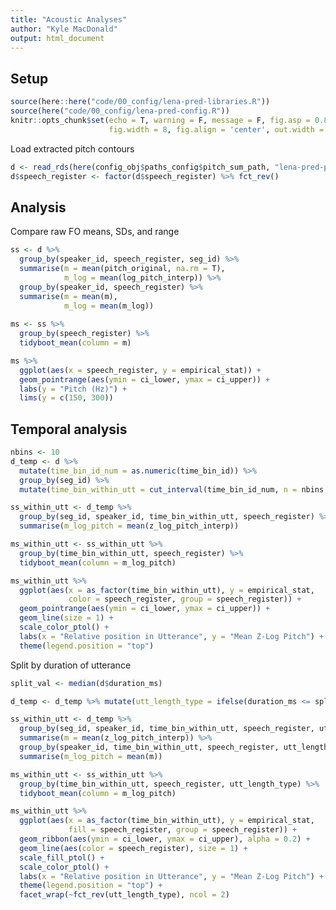```yaml
---
title: "Acoustic Analyses"
author: "Kyle MacDonald"
output: html_document
---
```


## Setup 

```r
source(here::here("code/00_config/lena-pred-libraries.R"))
source(here("code/00_config/lena-pred-config.R"))
knitr::opts_chunk$set(echo = T, warning = F, message = F, fig.asp = 0.8, 
                      fig.width = 8, fig.align = 'center', out.width = "80%")
```

Load extracted pitch contours

```r
d <- read_rds(here(config_obj$paths_config$pitch_sum_path, "lena-pred-pitch-vals.rds"))
d$speech_register <- factor(d$speech_register) %>% fct_rev()
```

## Analysis

Compare raw FO means, SDs, and range 

```r
ss <- d %>% 
  group_by(speaker_id, speech_register, seg_id) %>% 
  summarise(m = mean(pitch_original, na.rm = T), 
            m_log = mean(log_pitch_interp)) %>% 
  group_by(speaker_id, speech_register) %>% 
  summarise(m = mean(m), 
            m_log = mean(m_log))
  
ms <- ss %>% 
  group_by(speech_register) %>% 
  tidyboot_mean(column = m)

ms %>% 
  ggplot(aes(x = speech_register, y = empirical_stat)) +
  geom_pointrange(aes(ymin = ci_lower, ymax = ci_upper)) +
  labs(y = "Pitch (Hz)") +
  lims(y = c(150, 300))
```

## Temporal analysis

```r
nbins <- 10
d_temp <- d %>% 
  mutate(time_bin_id_num = as.numeric(time_bin_id)) %>% 
  group_by(seg_id) %>% 
  mutate(time_bin_within_utt = cut_interval(time_bin_id_num, n = nbins, labels = F))

ss_within_utt <- d_temp %>% 
  group_by(seg_id, speaker_id, time_bin_within_utt, speech_register) %>% 
  summarise(m_log_pitch = mean(z_log_pitch_interp))

ms_within_utt <- ss_within_utt %>% 
  group_by(time_bin_within_utt, speech_register) %>% 
  tidyboot_mean(column = m_log_pitch) 

ms_within_utt %>% 
  ggplot(aes(x = as_factor(time_bin_within_utt), y = empirical_stat, 
             color = speech_register, group = speech_register)) +
  geom_pointrange(aes(ymin = ci_lower, ymax = ci_upper)) +
  geom_line(size = 1) +
  scale_color_ptol() +
  labs(x = "Relative position in Utterance", y = "Mean Z-Log Pitch") +
  theme(legend.position = "top")
```

Split by duration of utterance

```r
split_val <- median(d$duration_ms)

d_temp <- d_temp %>% mutate(utt_length_type = ifelse(duration_ms <= split_val, "short", "long"))

ss_within_utt <- d_temp %>% 
  group_by(seg_id, speaker_id, time_bin_within_utt, speech_register, utt_length_type) %>% 
  summarise(m = mean(z_log_pitch_interp)) %>% 
  group_by(speaker_id, time_bin_within_utt, speech_register, utt_length_type) %>%
  summarise(m_log_pitch = mean(m))

ms_within_utt <- ss_within_utt %>% 
  group_by(time_bin_within_utt, speech_register, utt_length_type) %>% 
  tidyboot_mean(column = m_log_pitch) 

ms_within_utt %>% 
  ggplot(aes(x = as_factor(time_bin_within_utt), y = empirical_stat, 
             fill = speech_register, group = speech_register)) +
  geom_ribbon(aes(ymin = ci_lower, ymax = ci_upper), alpha = 0.2) +
  geom_line(aes(color = speech_register), size = 1) +
  scale_fill_ptol() +
  scale_color_ptol() +
  labs(x = "Relative position in Utterance", y = "Mean Z-Log Pitch") +
  theme(legend.position = "top") +
  facet_wrap(~fct_rev(utt_length_type), ncol = 2)
```
